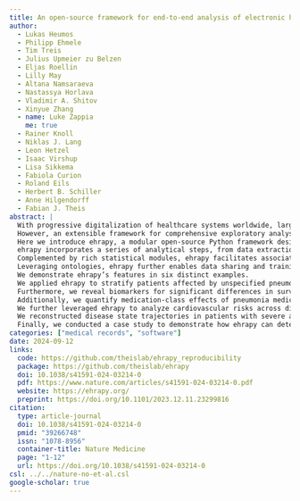 ```yaml
---
title: An open-source framework for end-to-end analysis of electronic health record data
author:
  - Lukas Heumos
  - Philipp Ehmele
  - Tim Treis
  - Julius Upmeier zu Belzen
  - Eljas Roellin
  - Lilly May
  - Altana Namsaraeva
  - Nastassya Horlava
  - Vladimir A. Shitov
  - Xinyue Zhang
  - name: Luke Zappia
    me: true
  - Rainer Knoll
  - Niklas J. Lang
  - Leon Hetzel
  - Isaac Virshup
  - Lisa Sikkema
  - Fabiola Curion
  - Roland Eils
  - Herbert B. Schiller
  - Anne Hilgendorff
  - Fabian J. Theis
abstract: |
  With progressive digitalization of healthcare systems worldwide, large-scale collection of electronic health records (EHRs) has become commonplace.
  However, an extensible framework for comprehensive exploratory analysis that accounts for data heterogeneity is missing.
  Here we introduce ehrapy, a modular open-source Python framework designed for exploratory analysis of heterogeneous epidemiology and EHR data.
  ehrapy incorporates a series of analytical steps, from data extraction and quality control to the generation of low-dimensional representations.
  Complemented by rich statistical modules, ehrapy facilitates associating patients with disease states, differential comparison between patient clusters, survival analysis, trajectory inference, causal inference and more.
  Leveraging ontologies, ehrapy further enables data sharing and training EHR deep learning models, paving the way for foundational models in biomedical research.
  We demonstrate ehrapy’s features in six distinct examples.
  We applied ehrapy to stratify patients affected by unspecified pneumonia into finer-grained phenotypes.
  Furthermore, we reveal biomarkers for significant differences in survival among these groups.
  Additionally, we quantify medication-class effects of pneumonia medications on length of stay
  We further leveraged ehrapy to analyze cardiovascular risks across different data modalities.
  We reconstructed disease state trajectories in patients with severe acute respiratory syndrome coronavirus 2 (SARS-CoV-2) based on imaging data.
  Finally, we conducted a case study to demonstrate how ehrapy can detect and mitigate biases in EHR data. ehrapy, thus, provides a framework that we envision will standardize analysis pipelines on EHR data and serve as a cornerstone for the community.
categories: ["medical records", "software"]
date: 2024-09-12
links:
  code: https://github.com/theislab/ehrapy_reproducibility
  package: https://github.com/theislab/ehrapy
  doi: 10.1038/s41591-024-03214-0
  pdf: https://www.nature.com/articles/s41591-024-03214-0.pdf
  website: https://ehrapy.org/
  preprint: https://doi.org/10.1101/2023.12.11.23299816
citation:
  type: article-journal
  doi: 10.1038/s41591-024-03214-0
  pmid: "39266748"
  issn: "1078-8956"
  container-title: Nature Medicine
  page: "1-12"
  url: https://doi.org/10.1038/s41591-024-03214-0
csl: ../../nature-no-et-al.csl
google-scholar: true
---
```

